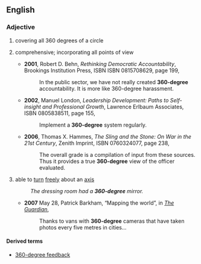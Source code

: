 ==English==

===Adjective===
{{en-adj|-|pos=[[360]]-[[degree]]}}

# covering all 360 degrees of a circle
# {{by extension}} comprehensive; incorporating all points of view
#* '''2001''', Robert D. Behn, ''Rethinking Democratic Accountability'', Brookings Institution Press, ISBN ISBN 0815708629, page 199,
#*: In the public sector, we have not really created '''360-degree''' accountability.  It is more like 360-degree harassment.
#* '''2002''', Manuel London, ''Leadership Development: Paths to Self-insight and Professional Growth'', Lawrence Erlbaum Associates, ISBN 0805838511, page 155,
#*: Implement a '''360-degree''' system regularly.
#* '''2006''', Thomas X. Hammes, ''The Sling and the Stone: On War in the 21st Century'', Zenith Imprint, ISBN 0760324077, page 238,
#*: The overall grade is a compilation of input from these sources.  Thus it provides a true '''360-degree''' view of the officer evaluated.
# able to [[turn]] [[freely]] about an [[axis]]
#: ''The dressing room had a '''360-degree''' mirror.''
#* '''2007''' May 28, Patrick Barkham, “Mapping the world”, in ''[[w:The Guardian|The Guardian]]'',
#*: Thanks to vans with '''360-degree''' cameras that have taken photos every five metres in cities...

====Derived terms====
*[[360-degree feedback]]